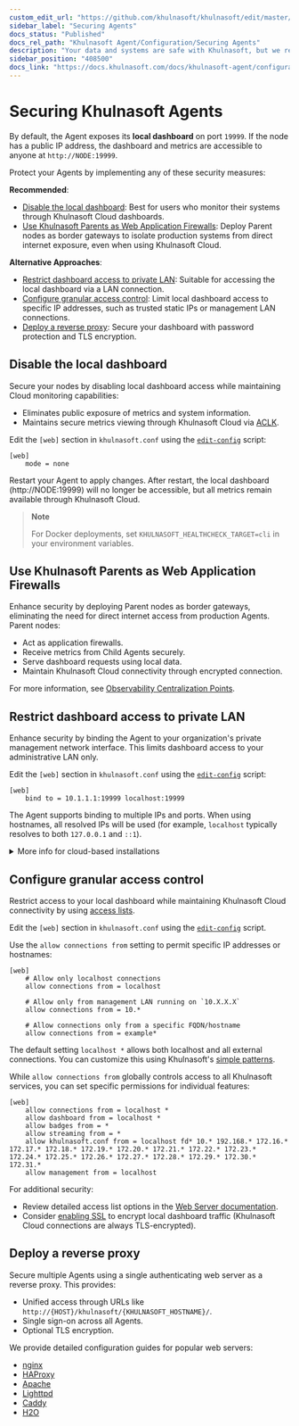 ```yaml
---
custom_edit_url: "https://github.com/khulnasoft/khulnasoft/edit/master/docs/khulnasoft-agent/securing-khulnasoft-agents.md"
sidebar_label: "Securing Agents"
docs_status: "Published"
docs_rel_path: "Khulnasoft Agent/Configuration/Securing Agents"
description: "Your data and systems are safe with Khulnasoft, but we recommend a few easy ways to improve the security of your infrastructure."
sidebar_position: "408500"
docs_link: "https://docs.khulnasoft.com/docs/khulnasoft-agent/configuration/securing-agents/securing-agents"
---
```


# Securing Khulnasoft Agents

By default, the Agent exposes its **local dashboard** on port `19999`. If the node has a public IP address, the dashboard and metrics are accessible to anyone at `http://NODE:19999`.

Protect your Agents by implementing any of these security measures:

**Recommended**:

- [Disable the local dashboard](#disable-the-local-dashboard): Best for users who monitor their systems through Khulnasoft Cloud dashboards.
- [Use Khulnasoft Parents as Web Application Firewalls](#use-khulnasoft-parents-as-web-application-firewalls): Deploy Parent nodes as border gateways to isolate production systems from direct internet exposure, even when using Khulnasoft Cloud.

**Alternative Approaches**:

- [Restrict dashboard access to private LAN](#restrict-dashboard-access-to-private-lan): Suitable for accessing the local dashboard via a LAN connection.
- [Configure granular access control](#configure-granular-access-control): Limit local dashboard access to specific IP addresses, such as trusted static IPs or management LAN connections.
- [Deploy a reverse proxy](#deploy-a-reverse-proxy): Secure your dashboard with password protection and TLS encryption.

## Disable the local dashboard

Secure your nodes by disabling local dashboard access while maintaining Cloud monitoring capabilities:

- Eliminates public exposure of metrics and system information.
- Maintains secure metrics viewing through Khulnasoft Cloud via [ACLK](/docs/khulnasoft-cloud/agent-cloud-link-aclk).

Edit the `[web]` section in `khulnasoft.conf` using the [`edit-config`](/docs/khulnasoft-agent/configuration#edit-a-configuration-file-using-edit-config) script:

```text
[web]
    mode = none
```

Restart your Agent to apply changes. After restart, the local dashboard (http://NODE:19999) will no longer be accessible, but all metrics remain available through Khulnasoft Cloud.

> **Note**
>
> For Docker deployments, set `KHULNASOFT_HEALTHCHECK_TARGET=cli` in your environment variables.

## Use Khulnasoft Parents as Web Application Firewalls

Enhance security by deploying Parent nodes as border gateways, eliminating the need for direct internet access from production Agents. Parent nodes:

- Act as application firewalls.
- Receive metrics from Child Agents securely.
- Serve dashboard requests using local data.
- Maintain Khulnasoft Cloud connectivity through encrypted connection.

For more information, see [Observability Centralization Points](/docs/observability-centralization-points).

## Restrict dashboard access to private LAN

Enhance security by binding the Agent to your organization's private management network interface. This limits dashboard access to your administrative LAN only.

Edit the `[web]` section in `khulnasoft.conf` using the [`edit-config`](/docs/khulnasoft-agent/configuration#edit-a-configuration-file-using-edit-config) script:

```text
[web]
    bind to = 10.1.1.1:19999 localhost:19999
```

The Agent supports binding to multiple IPs and ports. When using hostnames, all resolved IPs will be used (for example, `localhost` typically resolves to both `127.0.0.1` and `::1`).

<details><summary>More info for cloud-based installations</summary>

For cloud environments without private LAN capabilities or multi-cloud deployments, you can create a virtual management network using mesh VPN tools like `tincd` or `gvpe`. These tools enable secure, private communication between servers while allowing administration stations to access management functions across your cloud infrastructure.

For `gvpe` specifically, we maintain a [deployment tool](https://github.com/khulnasoft/khulnasoft-demo-site/tree/master/gvpe) that includes:

- Pre-compiled binaries for Linux and FreeBSD.
- macOS compilation script.
- Configuration templates.

We use this tool to manage our Khulnasoft demo sites across multiple hosting providers.

</details>

## Configure granular access control

Restrict access to your local dashboard while maintaining Khulnasoft Cloud connectivity by using [access lists](/docs/khulnasoft-agent/configuration/securing-agents/web-server-reference#access-lists).

Edit the `[web]` section in `khulnasoft.conf` using the [`edit-config`](/docs/khulnasoft-agent/configuration#edit-a-configuration-file-using-edit-config) script.

Use the `allow connections from` setting to permit specific IP addresses or hostnames:

```text
[web]
    # Allow only localhost connections
    allow connections from = localhost

    # Allow only from management LAN running on `10.X.X.X`
    allow connections from = 10.*

    # Allow connections only from a specific FQDN/hostname
    allow connections from = example*
```

The default setting `localhost *` allows both localhost and all external connections. You can customize this using Khulnasoft's [simple patterns](/docs/developer-and-contributor-corner/libkhulnasoft/simple-patterns).

While `allow connections from` globally controls access to all Khulnasoft services, you can set specific permissions for individual features:

```text
[web]
    allow connections from = localhost *
    allow dashboard from = localhost *
    allow badges from = *
    allow streaming from = *
    allow khulnasoft.conf from = localhost fd* 10.* 192.168.* 172.16.* 172.17.* 172.18.* 172.19.* 172.20.* 172.21.* 172.22.* 172.23.* 172.24.* 172.25.* 172.26.* 172.27.* 172.28.* 172.29.* 172.30.* 172.31.*
    allow management from = localhost
```

For additional security:

- Review detailed access list options in the [Web Server documentation](/docs/khulnasoft-agent/configuration/securing-agents/web-server-reference#access-lists).
- Consider [enabling SSL](/docs/khulnasoft-agent/configuration/securing-agents/web-server-reference#enable-httpstls-support) to encrypt local dashboard traffic (Khulnasoft Cloud connections are always TLS-encrypted).

## Deploy a reverse proxy

Secure multiple Agents using a single authenticating web server as a reverse proxy. This provides:

- Unified access through URLs like `http://{HOST}/khulnasoft/{KHULNASOFT_HOSTNAME}/`.
- Single sign-on across all Agents.
- Optional TLS encryption.

We provide detailed configuration guides for popular web servers:

- [nginx](/docs/khulnasoft-agent/configuration/securing-agents/running-the-agent-behind-a-reverse-proxy/nginx)
- [HAProxy](/docs/khulnasoft-agent/configuration/securing-agents/running-the-agent-behind-a-reverse-proxy/haproxy)
- [Apache](/docs/khulnasoft-agent/configuration/securing-agents/running-the-agent-behind-a-reverse-proxy/apache)
- [Lighttpd](/docs/khulnasoft-agent/configuration/securing-agents/running-the-agent-behind-a-reverse-proxy/lighttpd-v1.4.x)
- [Caddy](/docs/khulnasoft-agent/configuration/securing-agents/running-the-agent-behind-a-reverse-proxy/caddy)
- [H2O](/docs/khulnasoft-agent/configuration/securing-agents/running-the-agent-behind-a-reverse-proxy/h2o)

